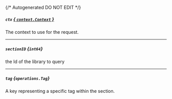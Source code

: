 {/* Autogenerated DO NOT EDIT  */}

##### `ctx` [*{ `context.Context` }*](https://pkg.go.dev/context#Context)
The context to use for the request.

---
##### `sectionID` *{`int64`}*
the Id of the library to query

---
##### `tag` *{`operations.Tag`}*
A key representing a specific tag within the section.

<Collapsible openLabel={Labels.showProperties} closeLabel={Labels.hideProperties}>
  <Tag />
</Collapsible>

